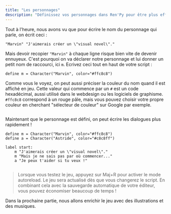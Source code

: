 ```yaml
---
title: "Les personnages"
description: "Définissez vos personnages dans Ren'Py pour être plus efficace et choisir leur couleur."
---
```


Tout à l'heure, nous avons vu que pour écrire le nom du personnage qui parle, on écrit ceci :

```renpy
"Marvin" "J'aimerais créer un \"visual novel\"."
```

Mais devoir recopier `"Marvin"` à chaque ligne risque bien vite de devenir ennuyeux. C'est pourquoi on va déclarer notre personnage et lui donner un petit nom de raccourci, ici `m`. Ecrivez ceci tout en haut de votre script :

```renpy
define m = Character("Marvin", color="#ffc8c8")
```

Comme vous le voyez, on peut aussi préciser la couleur du nom quand il est affiché en jeu. Cette valeur qui commence par un `#` est un code hexadécimal, aussi utilisé dans le webdesign ou les logiciels de graphisme. `#ffc8c8` correspond à un rouge pâle, mais vous pouvez choisir votre propre couleur en cherchant "sélecteur de couleur" sur Google par exemple.

<Image
  src="color-picker.png"
  alt=""
  caption="Le sélecteur de couleur de Google."
/>

Maintenant que le personnage est défini, on peut écrire les dialogues plus rapidement !

```renpy
define m = Character("Marvin", color="#ffc8c8")
define a = Character("Astride", color="#c8c8ff")

label start:
    m "J'aimerais créer un \"visual novel\"."
    m "Mais je ne sais pas par où commencer..."
    a "Je peux t'aider si tu veux !"
```

<Image
  src="couleur-du-nom.png"
  alt=""
  caption="Le nom est bel et bien rouge pâle."
/>

> Lorsque vous testez le jeu, appuyez sur Maj+R pour activer le mode autoreload. Le jeu sera actualisé dès que vous changerez le script. En combinant cela avec la sauvegarde automatique de votre éditeur, vous pouvez économiser beaucoup de temps !

Dans la prochaine partie, nous allons enrichir le jeu avec des illustrations et des musiques.
